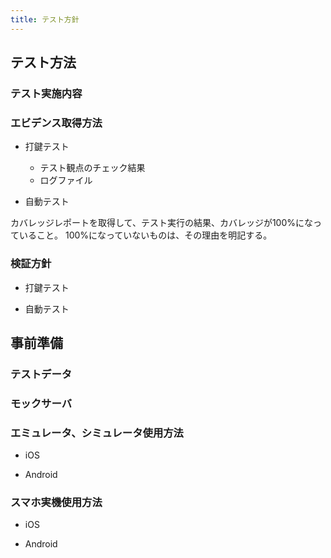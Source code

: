 ```yaml
---
title: テスト方針
---
```


## テスト方法

### テスト実施内容

### エビデンス取得方法

- 打鍵テスト

  - テスト観点のチェック結果
  - ログファイル

- 自動テスト

カバレッジレポートを取得して、テスト実行の結果、カバレッジが100%になっていること。
100%になっていないものは、その理由を明記する。

### 検証方針

- 打鍵テスト

- 自動テスト

## 事前準備

### テストデータ

### モックサーバ

### エミュレータ、シミュレータ使用方法

- iOS

- Android

### スマホ実機使用方法

- iOS

- Android

